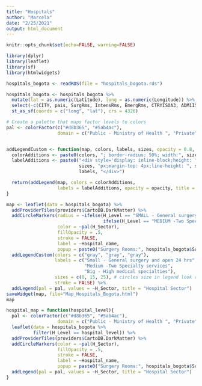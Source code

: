 ```yaml
---
title: "Hospitals"
author: "Marcela"
date: "2/25/2021"
output: html_document
---
```


```r
knitr::opts_chunk$set(echo=FALSE, warning=FALSE)
```

```r
library(dplyr)
library(leaflet)
library(sf)
library(htmlwidgets)
```

```r
hospitals_bogota <- readRDS(file = "hospitals_bogota.rds")
```

```r
hospitals_bogota <- hospitals_bogota %>% 
  mutate(lat = as.numeric(Latitude), long = as.numeric(Longitude)) %>% 
  select(-c(CITY, pais, SurgRms, IntensRms, EmergRms, CTRYISOA3, ADM1ISOC, ADM1ISON, SubRegion, PRIORITY, Map, Latitude, Longitude)) %>% 
  st_as_sf(coords = c("long", "lat"), crs = 4326)
```

```r
# Create a palette that maps factor levels to colors
pal <- colorFactor(c("#d8b365", "#5ab4ac"), 
                   domain = c("Public - Ministry of Health ", "Private"))


addLegendCustom <- function(map, colors, labels, sizes, opacity = 0.8, stroke, title = "Hospital Level"){
  colorAdditions <- paste0(colors, "; border-radius: 50%; width:", sizes, "px; height:", sizes, "px")
  labelAdditions <- paste0("<div style='display: inline-block;height: ", 
                           sizes, "px;margin-top: 4px;line-height: ", sizes, "px;'>", 
                           labels, "</div>")

  return(addLegend(map, colors = colorAdditions, 
                   labels = labelAdditions, opacity = opacity, title = title))
}

map <- leaflet(data = hospitals_bogota) %>% 
  addProviderTiles(providers$CartoDB.DarkMatter) %>% 
  addCircleMarkers(radius = ~ifelse(H_Level == "SMALL - General surgery and open 24 hrs", 4, 
                                    ifelse(H_Level == "MEDIUM -Two Specialty services", 8, 15)), 
                   color = ~pal(H_Sector), 
                   fillOpacity = .5, 
                   stroke = FALSE, 
                   label = ~Hospital_name,
                   popup = paste0("Surgery Rooms:", hospitals_bogota$SurgeryRm)) %>%
  addLegendCustom(colors = c("gray", "gray", "gray"), 
                  labels = c("Small - General surgery and open 24 hrs", 
                             "Medium -Two Specialty services", 
                             "Big - High medical specialties"), 
                  sizes = c(8, 15, 25), # circles size in legend look diferent so I had to exxagerage (increase) values
                  stroke = FALSE) %>% 
  addLegend(pal = pal, values = ~H_Sector, title = "Hospital Sector")
saveWidget(map, file="Map_Hospitals_Bogota.html")
map

```

```r
hospital_map = function(hospital_level){
  pal <- colorFactor(c("#d8b365", "#5ab4ac"), 
                   domain = c("Public - Ministry of Health ", "Private")) 
  leaflet(data = hospitals_bogota %>% 
          filter(H_Level == hospital_level)) %>% 
  addProviderTiles(providers$CartoDB.DarkMatter) %>% 
  addCircleMarkers(color = ~pal(H_Sector), 
                   fillOpacity = .5, 
                   stroke = FALSE, 
                   label = ~Hospital_name,
                   popup = paste0("Surgery Rooms:", hospitals_bogota$SurgeryRm))%>%
  addLegend(pal = pal, values = ~H_Sector, title = "Hospital Sector")
}

```
